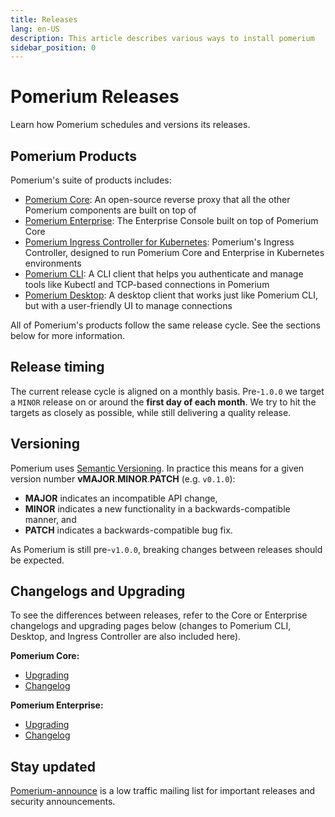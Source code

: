 ```yaml
---
title: Releases
lang: en-US
description: This article describes various ways to install pomerium
sidebar_position: 0
---
```



# Pomerium Releases

Learn how Pomerium schedules and versions its releases.

## Pomerium Products

Pomerium's suite of products includes:

- [Pomerium Core](/docs/core): An open-source reverse proxy that all the other Pomerium components are built on top of
- [Pomerium Enterprise](/docs/enterprise): The Enterprise Console built on top of Pomerium Core
- [Pomerium Ingress Controller for Kubernetes](/docs/deploy/k8s/ingress): Pomerium's Ingress Controller, designed to run Pomerium Core and Enterprise in Kubernetes environments
- [Pomerium CLI](/docs/deploy/clients/pomerium-cli): A CLI client that helps you authenticate and manage tools like Kubectl and TCP-based connections in Pomerium
- [Pomerium Desktop](/docs/deploy/clients/pomerium-desktop): A desktop client that works just like Pomerium CLI, but with a user-friendly UI to manage connections

All of Pomerium's products follow the same release cycle. See the sections below for more information.

## Release timing

The current release cycle is aligned on a monthly basis. Pre-`1.0.0` we target a `MINOR` release on or around the **first day of each month**. We try to hit the targets as closely as possible, while still delivering a quality release.

## Versioning

Pomerium uses [Semantic Versioning](https://semver.org/). In practice this means for a given version number **vMAJOR**.**MINOR**.**PATCH** (e.g. `v0.1.0`):

- **MAJOR** indicates an incompatible API change,
- **MINOR** indicates a new functionality in a backwards-compatible manner, and
- **PATCH** indicates a backwards-compatible bug fix.

As Pomerium is still pre-`v1.0.0`, breaking changes between releases should be expected.

## Changelogs and Upgrading

To see the differences between releases, refer to the Core or Enterprise changelogs and upgrading pages below (changes to Pomerium CLI, Desktop, and Ingress Controller are also included here).

**Pomerium Core:**

- [Upgrading](/docs/core/upgrading)
- [Changelog](/docs/core/changelog)

**Pomerium Enterprise:**

- [Upgrading](/docs/enterprise/upgrading)
- [Changelog](/docs/enterprise/changelog)

## Stay updated

[Pomerium-announce](https://groups.google.com/forum/#!forum/pomerium-announce) is a low traffic mailing list for important releases and security announcements.
